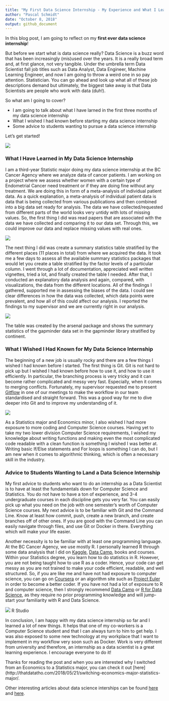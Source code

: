 ```yaml
---
title: "My First Data Science Internship - My Experience and What I Learned"
author: "Pascal Schmidt"
date: "October 8, 2018"
output: github_document
---
```


In this blog post, I am going to reflect on my **first ever data science internship**!

But before we start what is data science really? Data Science is a buzz word that has been increasingly (mis)used over the years. It is a really broad term and, at first glance, not very tangible. Under the umbrella term Data Scientist fall job titles such as Data Analyst, Data Engineer, Machine Learning Engineer, and now I am going to throw a weird one in so pay attention. Statistician. You can go ahead and look up what all of these job descriptions demand but ultimately, the biggest take away is that Data Scientists are people who work with data (duh!).

So what am I going to cover?

* I am going to talk about what I have larned in the first three months of my data science internship
* What I wished I had known before starting my data science internship
* Some advice to students wanting to pursue a data science internship

Let's get started!

![](figs/data-science-internship.jpeg)

### What I Have Learned in My Data Science Internship

I am a third-year Statistic major doing my data science internship at the BC Cancer Agency where we analyze data of cancer patients. I am working on a project where we assess whether women with a certain type of Endometrial Cancer need treatment or if they are doing fine without any treatment. We are doing this in form of a meta-analysis of individual patient data. As a quick explanation, a meta-analysis of individual patient data is data that is being collected from various publications and then combined into a big data set ready for analysis. The data we have collected/requested from different parts of the world looks very untidy with lots of missing values. So, the first thing I did was read papers that are associated with the data we have collected and comparing it to our data set. Through this, we could improve our data and replace missing values with real ones.

![](figs/data-cleaning.png)

The next thing I did was create a summary statistics table stratified by the different places (11 places in total) from where we acquired the data. It took me a few days to assess all the available summary statistics packages that would let you create a table stratified by the factor levels of a particular column. I went through a lot of documentation, appreciated well written vignettes, tried a lot, and finally created the table I needed. After that, I conducted an explanatory data analysis and again, compared, with visualizations, the data from the different locations. All of the findings I gathered, supported me in assessing the biases of the data. I could see clear differences in how the data was collected, which data points were prevalent, and how all of this could affect our analysis. I reported the findings to my supervisor and we are currently right in our analysis.

![](figs/summary-stats-table.PNG)

The table was created by the arsenal package and shows the summary statistics of the gapminder data set in the gapminder library stratified by continent.

### What I Wished I Had Known for My Data Science Internship

The beginning of a new job is usually rocky and there are a few things I wished I had known before I started. The first thing is Git. Git is not hard to pick up but I wished I had known before how to use it, and how to use it efficiently. In particular, the branching process is very tricky and it can become rather complicated and messy very fast. Especially, when it comes to merging conflicts. Fortunately, my supervisor requested me to present [Gitflow](https://jeffkreeftmeijer.com/git-flow/) in one of our meetings to make the workflow in our team standardised and straight forward. This was a good way for me to dive deeper into Git and to improve my understanding of it.

![](figs/git-flow.png)

As a Statistics major and Economics minor, I also wished I had more exposure to more coding and Computer Science courses. Having yet to take my two lower division Computer Science requirements, I wished my knowledge about writing functions and making even the most complicated code readable with a clean function is something I wished I was better at. Writing basic If/Else statements and For loops is something I can do, but I am new when it comes to algorithmic thinking, which is often a necessary skill in the industry.

### Advice to Students Wanting to Land a Data Science Internship

My first advice to students who want to do an internship as a Data Scientist is to have at least the fundamentals down for Computer Science and Statistics. You do not have to have a ton of experience, and 3-4 undergraduate courses in each discipline gets you very far. You can easily pick up what you need on the job with one semester's worth of Computer Science courses. My next advice is to be familiar with Git and the Command Line. Know at least how commit, push, create a new branch, and create branches off of other ones. If you are good with the Command Line you can easily navigate through files, and use Git or Docker in there. Everything which will make your life easier.

Another necessity is to be familiar with at least one programming language. At the BC Cancer Agency, we use mostly R. I personally learned R through some data analysis that I did on [Kaggle](https://www.kaggle.com/), [Data Camp](https://www.datacamp.com/), books and courses. Within your Statistics degree, you learn how to do statistics in R. However, you are not being taught how to use R as a coder. Hence, your code can get messy as you are not trained to make your code efficient, readable, and well structured. So, if you are like me and have not had exposure to computer science, you can go on [Coursera](https://www.coursera.org/) or an algorithm site such as [Project Euler](https://projecteuler.net/) in order to become a better coder. If you have not had a lot of exposure to R and computer science, then I strongly recommend [Data Camp](https://www.datacamp.com/) or [R for Data Science](https://www.amazon.ca/Data-Science-Transform-Visualize-Model/dp/1491910399/ref=sr_1_1?ie=UTF8&qid=1532318545&sr=8-1&keywords=r+for+data+science), as they require no prior programming knowledge and will jump-start your familiarity with R and Data Science.

![](figs/R.jpg)
R Studio

In conclusion, I am happy with my data science internship so far and I learned a lot of new things. It helps that one of my co-workers is a Computer Science student and that I can always turn to him to get help. I was also exposed to some new technology at my workplace that I want to implement in my workflow very soon such as Docker. Work is very different from university and therefore, an internship as a data scientist is a great learning experience. I encourage everyone to do it!

Thanks for reading the post and when you are interested why I switched from an Economics to a Statistics major, you can check it out [here](http://thatdatatho.com/2018/05/21/switching-economics-major-statistics-major/.

Other interesting articles about data science interships can be found [here](https://towardsdatascience.com/my-first-data-scientist-internship-7f7aa2ee4040) and [here](https://www.linkedin.com/pulse/bittersweet-experience-nationwide-data-science-intern-akosa/).